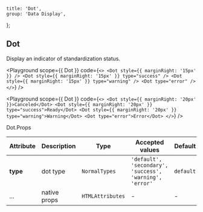 
	title: 'Dot',
	group: 'Data Display',
};

## Dot

Display an indicator of standardization status.

<Playground
	scope={{ Dot }}
	code={`
<>
  <Dot style={{ marginRight: '15px' }} />
  <Dot style={{ marginRight: '15px' }} type="success" />
  <Dot style={{ marginRight: '15px' }} type="warning" />
  <Dot type="error" />
</>
`}
/>

<Playground
	scope={{ Dot }}
	code={`
<>
  <Dot style={{ marginRight: '20px' }}>Canceled</Dot>
  <Dot style={{ marginRight: '20px' }} type="success">Ready</Dot>
  <Dot style={{ marginRight: '20px' }} type="warning">Warning</Dot>
  <Dot type="error">Error</Dot>
</>
`}
/>

<Attributes edit="/pages/en-us/components/dot.mdx">
<Attributes.Title>Dot.Props</Attributes.Title>

| Attribute | Description  | Type             | Accepted values                                         | Default   |
| --------- | ------------ | ---------------- | ------------------------------------------------------- | --------- |
| **type**  | dot type     | `NormalTypes`    | `'default', 'secondary', 'success', 'warning', 'error'` | `default` |
| ...       | native props | `HTMLAttributes` | -                                                       | -         |

</Attributes>

